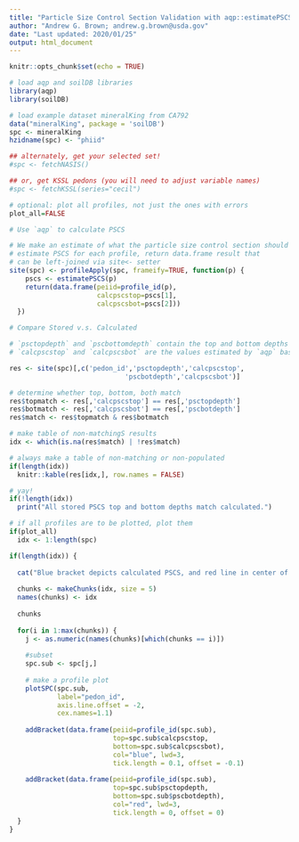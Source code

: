 ```yaml
---
title: "Particle Size Control Section Validation with aqp::estimatePSCS()"
author: "Andrew G. Brown; andrew.g.brown@usda.gov"
date: "Last updated: 2020/01/25"
output: html_document
---
```


```r
knitr::opts_chunk$set(echo = TRUE)
```

```r
# load aqp and soilDB libraries
library(aqp)
library(soilDB)

# load example dataset mineralKing from CA792
data("mineralKing", package = 'soilDB')
spc <- mineralKing
hzidname(spc) <- "phiid"

## alternately, get your selected set!
#spc <- fetchNASIS()

## or, get KSSL pedons (you will need to adjust variable names)
#spc <- fetchKSSL(series="cecil")

# optional: plot all profiles, not just the ones with errors
plot_all=FALSE
```

```r
# Use `aqp` to calculate PSCS

# We make an estimate of what the particle size control section should be for each profile in the SoilProfileCollection spc. We then make a table of pedon record IDs and estimated PSCS top and bottom depth.
# estimate PSCS for each profile, return data.frame result that
# can be left-joined via site<- setter
site(spc) <- profileApply(spc, frameify=TRUE, function(p) { 
    pscs <- estimatePSCS(p)
    return(data.frame(peiid=profile_id(p),
                      calcpscstop=pscs[1],
                      calcpscsbot=pscs[2]))
  })

```



```r
# Compare Stored v.s. Calculated

# `psctopdepth` and `pscbottomdepth` contain the top and bottom depths picked by `soilDB:::.pickBestTaxHistory` for `fetchNASIS`.
# `calcpscstop` and `calcpscsbot` are the values estimated by `aqp` based on applying control section key criteria.

res <- site(spc)[,c('pedon_id','psctopdepth','calcpscstop',
                             'pscbotdepth','calcpscsbot')]

# determine whether top, bottom, both match
res$topmatch <- res[,'calcpscstop'] == res[,'psctopdepth']
res$botmatch <- res[,'calcpscsbot'] == res[,'pscbotdepth']
res$match <- res$topmatch & res$botmatch

# make table of non-matchingS results
idx <- which(is.na(res$match) | !res$match)

# always make a table of non-matching or non-populated
if(length(idx))
  knitr::kable(res[idx,], row.names = FALSE)

# yay!
if(!length(idx))
  print("All stored PSCS top and bottom depths match calculated.")

# if all profiles are to be plotted, plot them
if(plot_all)
  idx <- 1:length(spc)
```

```r
if(length(idx)) {
  
  cat("Blue bracket depicts calculated PSCS, and red line in center of profile is stored PSCS.")
  
  chunks <- makeChunks(idx, size = 5)
  names(chunks) <- idx
  
  chunks
  
  for(i in 1:max(chunks)) {
    j <- as.numeric(names(chunks)[which(chunks == i)])
    
    #subset
    spc.sub <- spc[j,]
    
    # make a profile plot
    plotSPC(spc.sub, 
            label="pedon_id",
            axis.line.offset = -2,
            cex.names=1.1)
    
    addBracket(data.frame(peiid=profile_id(spc.sub),
                          top=spc.sub$calcpscstop,
                          bottom=spc.sub$calcpscsbot),
                          col="blue", lwd=3,
                          tick.length = 0.1, offset = -0.1)
    
    addBracket(data.frame(peiid=profile_id(spc.sub),
                          top=spc.sub$psctopdepth,
                          bottom=spc.sub$pscbotdepth),
                          col="red", lwd=3,
                          tick.length = 0, offset = 0)
  }
}
  
```
